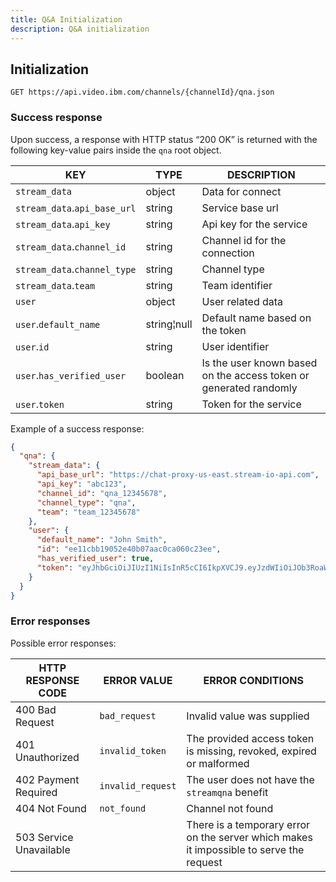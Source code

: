 ```yaml
---
title: Q&A Initialization
description: Q&A initialization
---
```


## Initialization

```
GET https://api.video.ibm.com/channels/{channelId}/qna.json
```

### Success response

Upon success, a response with HTTP status “200 OK” is returned with the following key-value pairs inside the `qna` root object.

| KEY                          | TYPE        | DESCRIPTION                                                       |
| ---------------------------- | ----------- | ----------------------------------------------------------------- |
| `stream_data`                | object      | Data for connect                                                  |
| `stream_data`.`api_base_url` | string      | Service base url                                                  |
| `stream_data`.`api_key`      | string      | Api key for the service                                           |
| `stream_data`.`channel_id`   | string      | Channel id for the connection                                     |
| `stream_data`.`channel_type` | string      | Channel type                                                      |
| `stream_data`.`team`         | string      | Team identifier                                                   |
| `user`                       | object      | User related data                                                 |
| `user`.`default_name`        | string¦null | Default name based on the token                                   |
| `user`.`id`                  | string      | User identifier                                                   |
| `user`.`has_verified_user`   | boolean     | Is the user known based on the access token or generated randomly |
| `user`.`token`               | string      | Token for the service                                             |

Example of a success response:

```json
{
  "qna": {
    "stream_data": {
      "api_base_url": "https://chat-proxy-us-east.stream-io-api.com",
      "api_key": "abc123",
      "channel_id": "qna_12345678",
      "channel_type": "qna",
      "team": "team_12345678"
    },
    "user": {
      "default_name": "John Smith",
      "id": "ee11cbb19052e40b07aac0ca060c23ee",
      "has_verified_user": true,
      "token": "eyJhbGciOiJIUzI1NiIsInR5cCI6IkpXVCJ9.eyJzdWIiOiJOb3RoaW5nIHRvIHNlZSBoZXJlIn0.JBqm9SULSLYo2f8-MD7JCQZX-Iyc7dUJ-Tm6kIvDxjA"
    }
  }
}
```

### Error responses

Possible error responses:

| HTTP RESPONSE CODE      | ERROR VALUE       | ERROR CONDITIONS                                                                        |
| ----------------------- | ----------------- | --------------------------------------------------------------------------------------- |
| 400 Bad Request         | `bad_request`     | Invalid value was supplied                                                              |
| 401 Unauthorized        | `invalid_token`   | The provided access token is missing, revoked, expired or malformed                     |
| 402 Payment Required    | `invalid_request` | The user does not have the `streamqna` benefit                                         |
| 404 Not Found           | `not_found`       | Channel not found                                                                       |
| 503 Service Unavailable |                   | There is a temporary error on the server which makes it impossible to serve the request |

